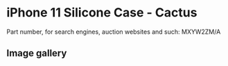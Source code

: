 
# iPhone 11 Silicone Case - Cactus

Part number, for search engines, auction websites and such: MXYW2ZM/A

## Image gallery

<div style={{ width: "768px" }}>
  <GalleryComponent
    images={[
      {
        original: "/everysource/MXYW2.png",
        thumbnail: "/everypreview/MXYW2.png",
      },
      {
        original: "/everysource/MXYW2_AV1.png",
        thumbnail: "/everypreview/MXYW2_AV1.png",
      },
      {
        original: "/everysource/MXYW2_AV2.png",
        thumbnail: "/everypreview/MXYW2_AV2.png",
      },
      {
        original: "/everysource/MXYW2_AV3.png",
        thumbnail: "/everypreview/MXYW2_AV3.png",
      },
      {
        original: "/everysource/MXYW2_AV4.png",
        thumbnail: "/everypreview/MXYW2_AV4.png",
      },
      {
        original: "/everysource/MXYW2_AV5.png",
        thumbnail: "/everypreview/MXYW2_AV5.png",
      },
      {
        original: "/everysource/MXYW2_AV6.png",
        thumbnail: "/everypreview/MXYW2_AV6.png",
      },
      {
        original: "/everysource/MXYW2_AV7.png",
        thumbnail: "/everypreview/MXYW2_AV7.png",
      }
    ]}
  />
</div>